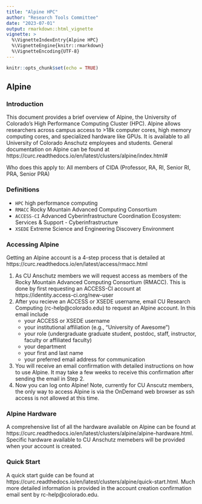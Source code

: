 ```yaml
---
title: "Alpine HPC"
author: "Research Tools Committee"
date: "2023-07-01"
output: rmarkdown::html_vignette
vignette: >
  %\VignetteIndexEntry{Alpine HPC}
  %\VignetteEngine{knitr::rmarkdown}
  %\VignetteEncoding{UTF-8}
---
```


```r
knitr::opts_chunk$set(echo = TRUE)
```

## Alpine 

### Introduction

This document provides a brief overview of Alpine, the University of Colorado's High Performance Computing Cluster (HPC). Alpine allows researchers across campus access to >18k computer cores, high memory computing cores, and specialized hardware like GPUs. It is available to all University of Colorado Anschutz employees and students. General documentation on Alpine can be found at https://curc.readthedocs.io/en/latest/clusters/alpine/index.html#

Who does this apply to: All members of CIDA (Professor, RA, RI, Senior RI, PRA, Senior PRA)

### Definitions

* `HPC` high performance computing
* `RMACC` Rocky Mountain Advanced Computing Consortium
* `ACCESS-CI` Advanced Cyberinfrastructure Coordination Ecosystem: Services & Support - Cyberinfrastructure
* `XSEDE` Extreme Science and Engineering Discovery Environment

### Accessing Alpine

Getting an Alpine account is a 4-step process that is detailed at https://curc.readthedocs.io/en/latest/access/rmacc.html

1. As CU Anschutz members we will request access as members of the Rocky Mountain Advanced Computing Consortium (RMACC). This is done by first requesting an ACCESS-CI account at https://identity.access-ci.org/new-user
2. After you recieve an ACCESS or XSEDE username, email CU Research Computing (rc-help@colorado.edu) to request an Alpine account. In this email include
    * your ACCESS or XSEDE username
    * your institutional affiliation (e.g., “University of Awesome”)
    * your role (undergraduate graduate student, postdoc, staff, instructor, faculty or affiliated faculty)
    * your department
    * your first and last name
    * your preferred email address for communication
3. You will receive an email confirmation with detailed instructions on how to use Alpine. It may take a few weeks to receive this confirmation after sending the email in Step 2.
4. Now you can log onto Alpine! Note, currently for CU Anscutz members, the only way to access Alpine is via the OnDemand web browser as ssh access is not allowed at this time.

### Alpine Hardware

A comprehensive list of all the hardware available on Alpine can be found at https://curc.readthedocs.io/en/latest/clusters/alpine/alpine-hardware.html. Specific hardware available to CU Anschutz memebers will be provided when your account is created.

### Quick Start

A quick start guide can be found at https://curc.readthedocs.io/en/latest/clusters/alpine/quick-start.html. Much more detailed information is provided in the account creation confirmation email sent by rc-help@colorado.edu.

